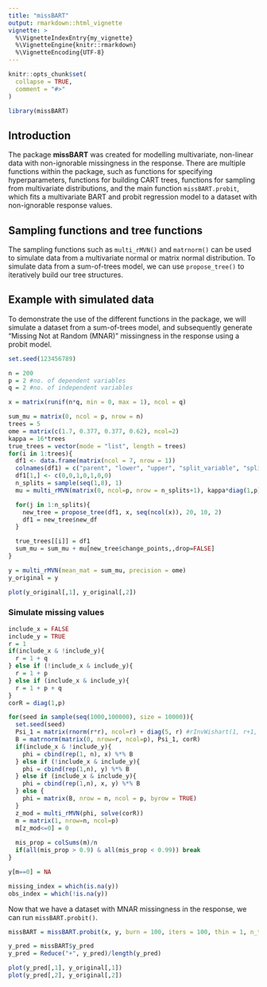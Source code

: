 ```yaml
---
title: "missBART"
output: rmarkdown::html_vignette
vignette: >
  %\VignetteIndexEntry{my_vignette}
  %\VignetteEngine{knitr::rmarkdown}
  %\VignetteEncoding{UTF-8}
---
```


```r
knitr::opts_chunk$set(
  collapse = TRUE,
  comment = "#>"
)
```

```r
library(missBART)
```

## Introduction
The package __missBART__ was created for modelling multivariate, non-linear data with non-ignorable missingness in the response. There are multiple functions within the package, such as functions for specifying hyperparameters, functions for building CART trees, functions for sampling from multivariate distributions, and the main function `missBART.probit`, which fits a multivariate BART and probit regression model to a dataset with non-ignorable response values. 

## Sampling functions and tree functions
The sampling functions such as `multi_rMVN()` and `matrnorm()` can be used to simulate data from a multivariate normal or matrix normal distribution. To simulate data from a sum-of-trees model, we can use `propose_tree()` to iteratively build our tree structures.

## Example with simulated data
To demonstrate the use of the different functions in the package, we will simulate a dataset from a sum-of-trees model, and subsequently generate "Missing Not at Random (MNAR)" missingness in the response using a probit model. 

```r
set.seed(123456789)

n = 200
p = 2 #no. of dependent variables
q = 2 #no. of independent variables

x = matrix(runif(n*q, min = 0, max = 1), ncol = q)

sum_mu = matrix(0, ncol = p, nrow = n)
trees = 5
ome = matrix(c(1.7, 0.377, 0.377, 0.62), ncol=2)
kappa = 16*trees
true_trees = vector(mode = "list", length = trees)
for(i in 1:trees){
  df1 <- data.frame(matrix(ncol = 7, nrow = 1))
  colnames(df1) = c("parent", "lower", "upper", "split_variable", "split_value", "depth", "direction")
  df1[1,] <- c(0,0,1,0,1,0,0)
  n_splits = sample(seq(1,8), 1)
  mu = multi_rMVN(matrix(0, ncol=p, nrow = n_splits+1), kappa*diag(1,p)) 

  for(j in 1:n_splits){
    new_tree = propose_tree(df1, x, seq(ncol(x)), 20, 10, 2)
    df1 = new_tree$new_df
  }

  true_trees[[i]] = df1
  sum_mu = sum_mu + mu[new_tree$change_points,,drop=FALSE]
}

y = multi_rMVN(mean_mat = sum_mu, precision = ome)
y_original = y

plot(y_original[,1], y_original[,2])
```

### Simulate missing values 
```r
include_x = FALSE
include_y = TRUE
r = 1
if(include_x & !include_y){
  r = 1 + q
} else if (!include_x & include_y){
  r = 1 + p
} else if (include_x & include_y){
  r = 1 + p + q
}
corR = diag(1,p)

for(seed in sample(seq(1000,100000), size = 10000)){
  set.seed(seed)
  Psi_1 = matrix(rnorm(r*r), ncol=r) + diag(5, r) #rInvWishart(1, r+1, diag(1,r))[,,1]
  B = matrnorm(matrix(0, nrow=r, ncol=p), Psi_1, corR)
  if(include_x & !include_y){
    phi = cbind(rep(1, n), x) %*% B
  } else if (!include_x & include_y){
    phi = cbind(rep(1,n), y) %*% B
  } else if (include_x & include_y){
    phi = cbind(rep(1,n), x, y) %*% B
  } else {
    phi = matrix(B, nrow = n, ncol = p, byrow = TRUE)
  }
  z_mod = multi_rMVN(phi, solve(corR))
  m = matrix(1, nrow=n, ncol=p)
  m[z_mod<=0] = 0
  
  mis_prop = colSums(m)/n
  if(all(mis_prop > 0.9) & all(mis_prop < 0.99)) break
}

y[m==0] = NA

missing_index = which(is.na(y))
obs_index = which(!is.na(y))

```

Now that we have a dataset with MNAR missingness in the response, we can run `missBART.probit()`. 

```r
missBART = missBART.probit(x, y, burn = 100, iters = 100, thin = 1, n_trees = 120, include_x = FALSE, include_y = TRUE, scale = FALSE, show_progress = FALSE)

y_pred = missBART$y_pred
y_pred = Reduce("+", y_pred)/length(y_pred)

plot(y_pred[,1], y_original[,1])
plot(y_pred[,2], y_original[,2])
```
